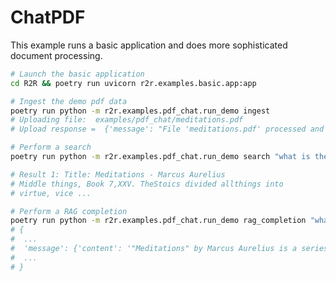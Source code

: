 # ChatPDF

This example runs a basic application and does more sophisticated document processing.

```bash
# Launch the basic application
cd R2R && poetry run uvicorn r2r.examples.basic.app:app
```

```bash
# Ingest the demo pdf data
poetry run python -m r2r.examples.pdf_chat.run_demo ingest
# Uploading file:  examples/pdf_chat/meditations.pdf
# Upload response =  {'message': "File 'meditations.pdf' processed and saved at '/Users/ocolegrove/demo/R2R/uploads/meditations.pdf'"}
```

```bash
# Perform a search
poetry run python -m r2r.examples.pdf_chat.run_demo search "what is the meditations about?"

# Result 1: Title: Meditations - Marcus Aurelius
# Middle things, Book 7,XXV. TheStoics divided allthings into
# virtue, vice ...
```

```bash
# Perform a RAG completion
poetry run python -m r2r.examples.pdf_chat.run_demo rag_completion "what is the meditations about?"
# {
#  ...
#  'message': {'content': '"Meditations" by Marcus Aurelius is a series of personal writings by the Roman Emperor, reflecting his thoughts on Stoic philosophy. The text delves into the nature of the human mind, ethics, and the universe, advocating for a life of virtue, rationality, and self-restraint. Aurelius discusses the importance of understanding one\'s place in the cosmos and the need to live in harmony with nature and society. He emphasizes the significance of inner peace, the control of one\'s desires and emotions, and the pursuit of goodness as the highest goal. Through his meditations, Aurelius seeks to provide guidance on leading a meaningful life, focusing on personal improvement and the development of a moral character in accordance with Stoic principles.'
#  ...
# }
```
